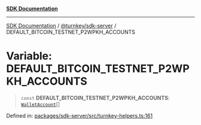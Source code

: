 [**SDK Documentation**](../../../README.mdx)

***

[SDK Documentation](../../../packages.mdx) / [@turnkey/sdk-server](../README.mdx) / DEFAULT\_BITCOIN\_TESTNET\_P2WPKH\_ACCOUNTS

# Variable: DEFAULT\_BITCOIN\_TESTNET\_P2WPKH\_ACCOUNTS

> `const` **DEFAULT\_BITCOIN\_TESTNET\_P2WPKH\_ACCOUNTS**: [`WalletAccount`](../interfaces/WalletAccount.mdx)[]

Defined in: [packages/sdk-server/src/turnkey-helpers.ts:161](https://github.com/tkhq/sdk/blob/e1b1a69bdd608320aaf03cc2dbbf68dc0c52b28d/packages/sdk-server/src/turnkey-helpers.ts#L161)
